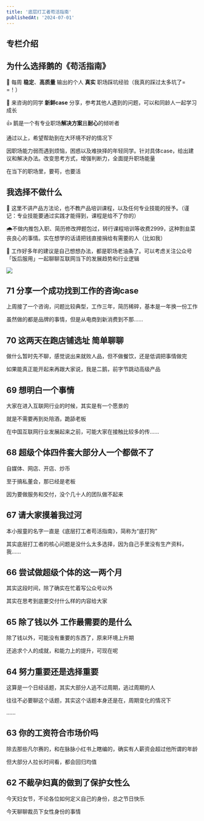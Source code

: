 ```yaml
---
title: '底层打工者苟活指南'
publishedAt: '2024-07-01'
---
```


## 专栏介绍

为什么选择鹅的《苟活指南》
-------------

🌝 每周 **稳定**、**高质量** 输出的个人 **真实** 职场踩坑经验（我真的踩过太多坑了= =！）

🌟 来咨询的同学 **新鲜case** 分享，参考其他人遇到的问题，可以和同龄人一起学习成长

👍 鹅是一个有专业职场**解决方案**且**耐心**的倾听者

通过以上，希望帮助到在大环境不好的情况下

因职场能力弱而遇到烦恼，困惑以及难抉择的年轻同学。针对具体case，给出建议和解决办法。改变思考方式，增强判断力，全面提升职场能量

在当下的职场里，要苟，也要活

我选择不做什么
-------

🌚 这里不讲产品方法论，也不教产品培训课程，以及任何专业技能的授予。（谨记：专业技能要通过实践才能得到，课程是给不了你的）

🌧不做内推包入职、简历修改押题包过，转行课程培训等收费2999，这种割韭菜丧良心的事情。实在想学的话请把钱直接捐给有需要的人（比如我）

💨 工作好多年的建议是自己想想办法，都是职场老油条了。可以考虑关注公众号「饭后服用」一起聊聊互联网当下的发展趋势和行业逻辑

![](https://static.xiaobot.net/file/2023-04-28/5047/3d7504812c51437e2e834ba74cdbb330.png)

## 71 分享一个成功找到工作的咨询case
上周接了一个咨询，问题比较典型，工作三年，简历稀碎，基本是一年换一份工作

虽然做的都是品牌的事情，但是从电商到新消费到不那......

## 70 这两天在跑店铺选址 简单聊聊
做什么暂时先不聊，感觉说出来就败人品，但不做餐饮，还是低调把事情做完

如果能真正能开起来再跟大家说，我是二鹅，前字节跳动高级产品

## 69 想明白一个事情
大家在进入互联网行业的时候，其实是有一个愿景的

就是不需要再到处陪酒，跪舔老板

在中国互联网行业发展起来之前，可能大家在接触比较多的传......

## 68 超级个体四件套大部分人一个都做不了
自媒体、网店、开店、炒币

至于搞私董会，那已经是老板

因为要做服务和交付，没个几十人的团队做不起来

## 67 请大家摸着我过河
本小报童的名字一直是《底层打工者苟活指南》，简称为“底打狗”

其实底层打工者的核心问题是没什么太多选择，因为自己手里没有生产资料，我......

## 66 尝试做超级个体的这一两个月

其实这段时间，除了确实在忙着写公众号以外

其实在思考到底要交付什么样的内容给大家

## 65 除了钱以外 工作最需要的是什么
除了钱以外，可能没有重要的东西了，原来环境上升期

还追求个人的成就，和能力上的提升，可现在呢

## 64 努力重要还是选择重要
这算是一个日经话题，其实大部分人逃不过周期，逃过周期的人

往往不必要聊这个话题，其实这个话题本身还是在，周期变化的情况下

......

## 63 你的工资符合市场价吗
除去那些凡尔赛的，和在脉脉小红书上瞎编的，确实有人薪资会超过他所谓的年龄

但大部分人拉长时间看，都会回归均值


## 62 不裁孕妇真的做到了保护女性么
今天妇女节，不论各位如何定义自己的身份，总之节日快乐

今天聊聊裁员下女性身份的事情